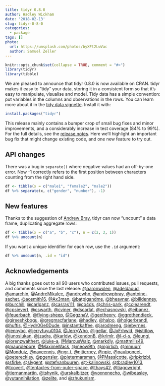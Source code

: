 ```yaml
---
title: tidyr 0.8.0
author: Hadley Wickham
date: '2018-02-13'
slug: tidyr-0-8-0
categories:
  - package
tags: []
photo:
  url: https://unsplash.com/photos/byXFt2LwVac
  author: Samuel Zeller
---
```


```r
knitr::opts_chunk$set(collapse = TRUE, comment = "#>")
library(tidyr)
library(tibble)
```

We are pleased to announce that tidyr 0.8.0 is now available on CRAN. tidyr makes it easy to “tidy” your data, storing it in a consistent form so that it’s easy to manipulate, visualise and model. Tidy data has a simple convention: put variables in the columns and observations in the rows. You can learn more about it in the [tidy data vignette](http://tidyr.tidyverse.org/articles/tidy-data.html). Install it with:

```r
install.packages("tidyr")
```

This release mainly contains a bumper crop of small bug fixes and minor improvements, and a considerably increase in test coverage (84% to 99%). For the full details, see the [release notes](https://github.com/tidyverse/tidyr/releases/tag/v0.8.0). Here we'll highlight an important bug fix that might change existing code, and one new feature to try out.

## API changes

There was a bug in `separate()` where negative values had an off-by-one error. Now -1 correctly refers to the first position between characters counting from the right hand side.

```r
df <- tibble(x = c("male1", "female2", "male2"))
df %>% separate(x, c("gender", "number"), -1)
```

## New features

Thanks to the suggestion of [Andrew Bray](https://andrewpbray.github.io), tidyr can now "uncount" a data frame, duplicating aggregate rows:

```r
df <- tibble(x = c("a", "b", "c"), n = c(2, 3, 1))
df %>% uncount(n)
```

If you want a unique identifier for each row, use the `.id` argument:

```r
df %>% uncount(n, .id = "id")
```

## Acknowledgements

A big thanks goes out to all 90 users who contributed issues, pull requests, and comments since the last release: [\@aaronwolen](https://github.com/aaronwolen), [\@adeldaoud](https://github.com/adeldaoud), [\@amarchin](https://github.com/amarchin), [\@AndreMikulec](https://github.com/AndreMikulec), [\@andrewhn](https://github.com/andrewhn), [\@andrewpbray](https://github.com/andrewpbray), [\@antoine-sachet](https://github.com/antoine-sachet), [\@aosmith16](https://github.com/aosmith16), [\@Ax3man](https://github.com/Ax3man), [\@batpigandme](https://github.com/batpigandme), [\@bheavner](https://github.com/bheavner), [\@billdenney](https://github.com/billdenney), [\@burchill](https://github.com/burchill), [\@carlganz](https://github.com/carlganz), [\@casras111](https://github.com/casras111), [\@cb4ds](https://github.com/cb4ds), [\@chris-park](https://github.com/chris-park), [\@colearendt](https://github.com/colearendt), [\@cpsievert](https://github.com/cpsievert), [\@cswarth](https://github.com/cswarth), [\@cviner](https://github.com/cviner), [\@dscarlat](https://github.com/dscarlat), [\@echasnovski](https://github.com/echasnovski), [\@eibanez](https://github.com/eibanez), [\@feuerbach](https://github.com/feuerbach), [\@flying-sheep](https://github.com/flying-sheep), [\@GegznaV](https://github.com/GegznaV), [\@geotheory](https://github.com/geotheory), [\@ggrothendieck](https://github.com/ggrothendieck), [\@gireeshkbogu](https://github.com/gireeshkbogu), [\@gregmacfarlane](https://github.com/gregmacfarlane), [\@hadley](https://github.com/hadley), [\@halpo](https://github.com/halpo), [\@holgerbrandl](https://github.com/holgerbrandl), [\@huftis](https://github.com/huftis), [\@Hydr0Ge0Dude](https://github.com/Hydr0Ge0Dude), [\@instantkaffee](https://github.com/instantkaffee), [\@jarodmeng](https://github.com/jarodmeng), [\@jebyrnes](https://github.com/jebyrnes), [\@jennybc](https://github.com/jennybc), [\@jerryfuyu0104](https://github.com/jerryfuyu0104), [\@JerryWho](https://github.com/JerryWho), [\@jgellar](https://github.com/jgellar), [\@JoFrhwld](https://github.com/JoFrhwld), [\@jstitlow](https://github.com/jstitlow), [\@junoslukan](https://github.com/junoslukan), [\@jzadra](https://github.com/jzadra), [\@karldw](https://github.com/karldw), [\@kendonB](https://github.com/kendonB), [\@krlmlr](https://github.com/krlmlr), [\@l-d-s](https://github.com/l-d-s), [\@leungi](https://github.com/leungi), [\@lorenzwalthert](https://github.com/lorenzwalthert), [\@luke-a](https://github.com/luke-a), [\@MarcusWalz](https://github.com/MarcusWalz), [\@markdly](https://github.com/markdly), [\@mattmills49](https://github.com/mattmills49), [\@maurolepore](https://github.com/maurolepore), [\@MaximeWack](https://github.com/MaximeWack), [\@meow9th](https://github.com/meow9th), [\@mgirlich](https://github.com/mgirlich), [\@mmuurr](https://github.com/mmuurr), [\@Monduiz](https://github.com/Monduiz), [\@naveennjs](https://github.com/naveennjs), [\@ngr-t](https://github.com/ngr-t), [\@njtierney](https://github.com/njtierney), [\@npjc](https://github.com/npjc), [\@paulponcet](https://github.com/paulponcet), [\@petereckley](https://github.com/petereckley), [\@pgensler](https://github.com/pgensler), [\@pietermarsman](https://github.com/pietermarsman), [\@PMassicotte](https://github.com/PMassicotte), [\@ripkrizbi](https://github.com/ripkrizbi), [\@sfirke](https://github.com/sfirke), [\@slygent](https://github.com/slygent), [\@stefvanbuuren](https://github.com/stefvanbuuren), [\@t-kalinowski](https://github.com/t-kalinowski), [\@tbradley1013](https://github.com/tbradley1013), [\@tcovert](https://github.com/tcovert), [\@tentacles-from-outer-space](https://github.com/tentacles-from-outer-space), [\@thays42](https://github.com/thays42), [\@tiagowright](https://github.com/tiagowright), [\@tiernanmartin](https://github.com/tiernanmartin), [\@tshynik](https://github.com/tshynik), [\@urskalbitzer](https://github.com/urskalbitzer), [\@voxnonecho](https://github.com/voxnonecho), [\@wibeasley](https://github.com/wibeasley), [\@yutannihilation](https://github.com/yutannihilation), [\@zelite](https://github.com/zelite), and [\@zhukunism](https://github.com/zhukunism).
